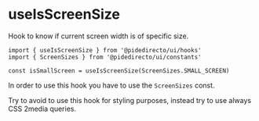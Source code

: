 

<Meta title="hooks/useIsScreenSize" />

# useIsScreenSize

Hook to know if current screen width is of specific size.

```tsx
import { useIsScreenSize } from '@pidedirecto/ui/hooks'
import { ScreenSizes } from '@pidedirecto/ui/constants'

const isSmallScreen = useIsScreenSize(ScreenSizes.SMALL_SCREEN)
```

In order to use this hook you have to use the `ScreenSizes` const.

Try to avoid to use this hook for styling purposes, instead try to use always CSS 2media queries.


